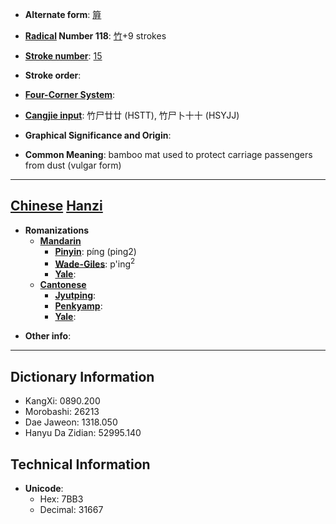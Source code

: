 * '''Alternate form''': [[簈]]

* '''[[Wiktionary:Chinese radical index| Radical]] Number 118''': [[Wiktionary:Chinese radical index 竹|竹]]+9 strokes

* '''[[Wiktionary:Chinese total strokes index|Stroke number]]''': [[Wiktionary:Chinese total strokes index 15|15]]

* '''Stroke order''': 

* '''[[Wiktionary:Chinese four corner index|Four-Corner System]]''': 

* '''[[Wiktionary:Chinese Cangjie index|Cangjie input]]''': 竹尸廿廿 (HSTT), 竹尸卜十十 (HSYJJ)

* '''Graphical Significance and Origin''': 

* '''Common Meaning''': bamboo mat used to protect carriage passengers from dust (vulgar form)

----

== [[Chinese]] [[Hanzi]] ==

* '''Romanizations'''
** '''[[Mandarin]]'''
*** '''[[Pinyin]]''': píng (ping2)
*** '''[[Wade-Giles]]''': p'ing<sup>2</sup>
*** '''[[Yale]]''': 
** '''[[Cantonese]]'''
*** '''[[Jyutping]]''':
*** '''[[Penkyamp]]''': 
*** '''[[Yale]]''': 

* '''Other info''': 

----

== Dictionary Information ==

* KangXi: 0890.200
* Morobashi: 26213
* Dae Jaweon: 1318.050
* Hanyu Da Zidian: 52995.140

== Technical Information ==

* '''Unicode''':
** Hex: 7BB3
** Decimal: 31667